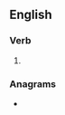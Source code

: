 ==English==

===Verb===
{{head|en|present participle}}

# {{present participle of|siege|lang=en|nocat=1}}

===Anagrams===
* {{anagrams|en|niggies}}